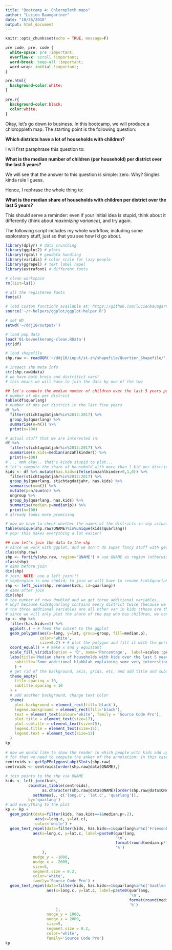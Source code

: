 ```yaml
---
title: "Bootcamp 4: Chloropleth maps"
author: "Lucien Baumgartner"
date: "10/26/2018"
output: html_document
---
```


```r
knitr::opts_chunk$set(echo = TRUE, message=F)
```

```css
pre code, pre, code {
  white-space: pre !important;
  overflow-x: scroll !important;
  word-break: keep-all !important;
  word-wrap: initial !important;
}

pre.html{
  background-color:white;
}

pre.r{
  background-color:black;
  color:white;
}
```


Okay, let's go down to business. In this bootcamp, we will produce a chloroppleth map. The starting point is the following question:

__Which districts have a lot of households with children?__

I will first paraphrase this question to:

__What is the median number of children (per household) per district over the last 5 years?__

We will see that the answer to this question is simple: zero. Why? Singles kinda rule I guess.

Hence, I rephrase the whole thing to:

__What is the median share of households with children per district over the last 5 years?__

This should serve a reminder: even if your initial idea is stupid, think about it differently (think about *maximizing variance*), and try again.

The following script includes my whole workflow, including some exploratory stuff, just so that you see how I'd go about.

```r
library(dplyr) # data crunching
library(ggplot2) # plots
library(rgdal) # geodata handling
library(viridis) # color scale for lazy people
library(ggrepel) # text label repel
library(extrafont) # different fonts

# clean workspace
rm(list=ls())

# all the registered fonts
fonts()

# load custom functions available at: https://github.com/lucienbaumgartner/r-helpers
source('~/r-helpers/ggplot/ggplot-helper.R')

# set WD
setwd('~/ddj18/output/')

# load pop data
load('01-bevoelkerung-clean.RData')
str(df)

# load shapefile
shp.raw <- readOGR('~/ddj18/input/st-zh/shapefile/Quartier_Shapefile/', layer = 'StatistischesQuartier')

# inspect shp meta info
str(shp.raw@data)
# we have both kreis and distritict vars!
# this means we will have to join the data by one of the two

## let's compute the median number of children over the last 5 years per district
# number of obs per district
table(df$quarlang)
# number of obs per district in the last five years
df %>% 
  filter(stichtagdatjahr%in%2012:2017) %>% 
  group_by(quarlang) %>% 
  summarise(n=n()) %>% 
  print(n=100)

# actual stuff that we are interested in:
df %>% 
  filter(stichtagdatjahr%in%2012:2017) %>% 
  summarise(n.kids=median(anzahlkinder)) %>% 
  print(n=100)
# ... mmh okay.. that's kinda stupid to plot...
# let's compute the share of household with more than 1 kid per district over the last 5 years instead...
kids <- df %>% mutate(has.kids=ifelse(anzahlkinder>0,1,0)) %>% 
  filter(stichtagdatjahr%in%2012:2017) %>% 
  group_by(quarlang, stichtagdatjahr, has.kids) %>% 
  summarise(n=n()) %>%
  mutate(p=n/sum(n)) %>% 
  ungroup %>% 
  group_by(quarlang, has.kids) %>% 
  summarise(median.p=median(p)) %>% 
  print(n=100)
# already looks more promising

# now we have to check whether the names of the districts in shp actually match those in the data!!!
table(unique(shp.raw$QNAME)%in%unique(kids$quarlang))
# yep! this makes everything a lot easier!

## now let's join the data to the shp
# since we work with ggplot, and we don't do super fancy stuff with geodata, we just coerce the shp to a dataframe
class(shp.raw)
shp <- fortify(shp.raw, region='QNAME') # use QNAME as region (otherwise it will be dropped)
class(shp)
# dims before join
dim(shp)
# join; NOTE: use a left join!!!
# shp$region is now shp$id; to join we will have to rename kids$quarlang to kids$id
shp <- left_join(shp, rename(kids, id=quarlang))
# dims after join
dim(shp)
# the number of rows doubled and we got three additional variables...
# why? because kids$quarlang contains every district twice (because we grouped by quarlang AND has.kids, and the latter has 2 distinct values (0,1))
# the three addtional variables are all other var in kids (those are the reason why we actually joined the data...)
# since we will only plot the share of the pop who has children, we can drop all the others and directly proceed to the plotting
kp <- shp %>% 
  filter(has.kids==1) %>% 
  ggplot(.) + # feed the subset to the ggplot
  geom_polygon(aes(x=long, y=lat, group=group, fill=median.p),
               color='white',
               size=0.2) + # plot the polygon and fill it with the percentages
  coord_equal() + # make x and y equistant
  scale_fill_viridis(option = 'D', name='Percentage',  label=scales::percent) +
  labs(title='Median share of households with kids over the last 5 years per district',
    subtitle='Some additional blahblah explaining some very interesting stuff'
    ) +
  # get rid of the background, axis, grids, etc, and add title and subtitle spacing
  theme_empty(
    title.spacing = 10,
    subtitle.spacing = 10
  ) +
  # add another background, change text color
  theme(
    plot.background = element_rect(fill='black'),
    legend.background = element_rect(fill='black'),
    text = element_text(colour='white', family = 'Source Code Pro'),
    plot.title = element_text(size=17),
    plot.subtitle = element_text(size=15),
    legend.title = element_text(size=15),
    legend.text = element_text(size=12)
  )
kp
  
# now we would like to show the reader in which people with kids add up to 20% of the district pop
# for that we need to compute the anker of the annotation: in this case the district polgyon centroids
centroids <- getSpPPolygonsLabptSlots(shp.raw)
centroids <- centroids[order(shp.raw@data$QNAME),]

# join points to the shp via QNAME
kids <- left_join(kids,
          cbind(as_tibble(centroids), 
                as.character(shp.raw@data$QNAME)[order(shp.raw@data$QNAME)]) %>% 
            setNames(., c('long.c', 'lat.c', 'quarlang')),
          by='quarlang')
# add everything to the plot
kp <- kp +
  geom_point(data=filter(kids, has.kids==1&median.p>.2), 
             aes(x=long.c, y=lat.c),
             color='white') +
  geom_text_repel(data=filter(kids, has.kids==1&quarlang%in%c('Friesenberg', 'Leimbach')), 
            aes(x=long.c, y=lat.c, label=paste0(quarlang,
                                                '\n',
                                                format(round(median.p*100,1), digits = 1),
                                                '%')
                ),
            nudge_y = -1000, 
            nudge_x = -2000, 
            size=5, 
            segment.size = 0.2, 
            color='white', 
            family='Source Code Pro') +
  geom_text_repel(data=filter(kids, has.kids==1&quarlang%in%c('Saatlen')), 
                  aes(x=long.c, y=lat.c, label=paste0(quarlang,
                                                      '\n',
                                                      format(round(median.p*100,1), digits = 1),
                                                      '%')
                      ),
                  nudge_y = 1000, 
                  nudge_x = 2000, 
                  size=5, 
                  segment.size = 0.2, 
                  color='white', 
                  family='Source Code Pro')
kp
```

